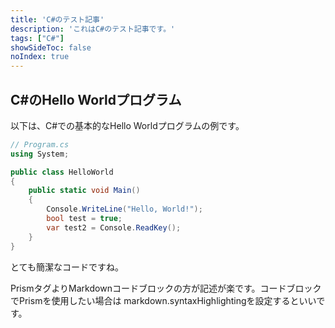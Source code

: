 ```yaml
---
title: 'C#のテスト記事'
description: 'これはC#のテスト記事です。'
tags: ["C#"]
showSideToc: false
noIndex: true
---
```


<TOC headings={getHeadings()} />

## C#のHello Worldプログラム

以下は、C#での基本的なHello Worldプログラムの例です。

```csharp
// Program.cs
using System;

public class HelloWorld
{
    public static void Main()
    {
        Console.WriteLine("Hello, World!");
        bool test = true;
        var test2 = Console.ReadKey();
    }
}
```



とても簡潔なコードですね。


PrismタグよりMarkdownコードブロックの方が記述が楽です。コードブロックでPrismを使用したい場合は
markdown.syntaxHighlightingを設定するといいです。